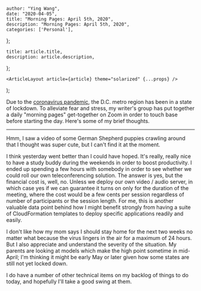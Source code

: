 

    author: "Ying Wang",
    date: "2020-04-05",
    title: "Morning Pages: April 5th, 2020",
    description: "Morning Pages: April 5th, 2020",
    categories: ['Personal'],
};

    title: article.title,
    description: article.description,
};

    <ArticleLayout article={article} theme="solarized" {...props} />
);


Due to the [coronavirus
pandemic](https://en.wikipedia.org/wiki/2019-20_coronavirus_pandemic), the D.C.
metro region has been in a state of lockdown. To alleviate fear and stress, my
writer's group has put together a daily "morning pages" get-together on Zoom in
order to touch base before starting the day. Here's some of my brief thoughts.

---

Hmm, I saw a video of some German Shepherd puppies crawling around that I
thought was super cute, but I can't find it at the moment.

I think yesterday went better than I could have hoped. It's really, really nice
to have a study buddy during the weekends in order to boost productivity. I
ended up spending a few hours with somebody in order to see whether we could
roll our own teleconferencing solution. The answer is yes, but the financial
cost is, well, no. Unless we deploy our own video / audio server, in which case
yes if we can guarantee it turns on only for the duration of the meeting, where
the cost would be a few cents per session regardless of number of participants
or the session length. For me, this is another valuable data point behind how I
might benefit strongly from having a suite of CloudFormation templates to deploy
specific applications readily and easily.

I don't like how my mom says I should stay home for the next two weeks no matter
what because the virus lingers in the air for a maximum of 24 hours. But I also
appreciate and understand the severity of the situation. My parents are looking
at models which make the high point sometime in mid-April; I'm thinking it might
be early May or later given how some states are still not yet locked down.

I do have a number of other technical items on my backlog of things to do today,
and hopefully I'll take a good swing at them.
